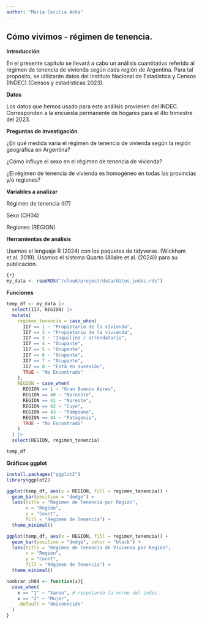 ```yaml
---
author: "María Cecilia Acha"
---
```


## Cómo vivimos - régimen de tenencia.

**Introducción**

En el presente capítulo se llevará a cabo un análisis cuantitativo referido al régimen de tenencia de vivienda según cada región de Argentina. Para tal propósito, se utilizarán datos del Instituto Nacional de Estadística y Censos (INDEC) (Censos y estadísticas 2023).

**Datos**

Los datos que hemos usado para este análisis provienen del INDEC. Corresponden a la encuesta permanente de hogares para el 4to trimestre del 2023.

**Preguntas de investigación**

¿En qué medida varía el régimen de tenencia de vivienda según la región geográfica en Argentina?

¿Cómo influye el sexo en el régimen de tenencia de vivienda?

¿El régimen de tenencia de vivienda es homogéneo en todas las provincias y/o regiones?

**Variables a analizar**

Régimen de tenencia (II7)

Sexo (CH04)

Regiones (REGION)

**Herramientas de análisis**

Usamos el lenguaje R (2024) con los paquetes de tidyverse. (Wickham et al. 2019). Usamos el sistema Quarto (Allaire et al. (2024)) para su publicación.

```r
{r}
my_data <- readRDS("/cloud/project/data/datos_indec.rds")
```

**Funciones**

```r
temp_df <- my_data |>
  select(II7, REGION) |>
  mutate(
    regimen_tenencia = case_when(
      II7 == 1 ~ "Propietario de la vivienda",
      II7 == 2 ~ "Propietario de la vivienda",
      II7 == 3 ~ "Inquilino / arrendatario",
      II7 == 4 ~ "Ocupante",
      II7 == 5 ~ "Ocupante",
      II7 == 6 ~ "Ocupante",
      II7 == 7 ~ "Ocupante",
      II7 == 8 ~ "Está en sucesión",
      TRUE ~ "No Encontrado"
    ),
    REGION = case_when(
      REGION == 1 ~ "Gran Buenos Aires",
      REGION == 40 ~ "Noroeste",
      REGION == 41 ~ "Noreste",
      REGION == 42 ~ "Cuyo",
      REGION == 43 ~ "Pampeana",
      REGION == 44 ~ "Patagonia",
      TRUE ~ "No Encontrado"
    )
  ) |>
  select(REGION, regimen_tenencia)

temp_df


```

**Gráficos ggplot**

```r
install.packages("ggplot2")
library(ggplot2)
```

```r
ggplot(temp_df, aes(x = REGION, fill = regimen_tenencia)) +
  geom_bar(position = "dodge") +
  labs(title = "Regimen de Tenencia por Región",
       x = "Región",
       y = "Count",
       fill = "Regimen de Tenencia") +
  theme_minimal()
```

```r
ggplot(temp_df, aes(x = REGION, fill = regimen_tenencia)) +
  geom_bar(position = "dodge", color = "black") +
  labs(title = "Régimen de Tenencia de Vivienda por Región",
       x = "Región",
       y = "Count",
       fill = "Régimen de Tenencia") +
  theme_minimal()
```

```r
nombrar_ch04 <- function(x){
  case_when(
    x == "1" ~ "Varon", # respetando la norme del indec.
    x == "2" ~ "Mujer",
    .default = "desconocido"
  )
}
```
